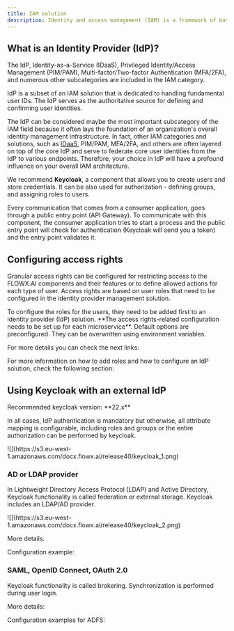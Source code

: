 ```yaml
---
title: IAM solution
description: Identity and access management (IAM) is a framework of business processes, policies and technologies that facilitates the management of electronic or digital identities. With an IAM framework in place, you can control user access to critical information/components within an organization.
---
```



## What is an Identity Provider (IdP)?

The IdP, Identity-as-a-Service (IDaaS), Privileged Identity/Access Management (PIM/PAM), Multi-factor/Two-factor Authentication (MFA/2FA), and numerous other subcategories are included in the IAM category.

IdP is a subset of an IAM solution that is dedicated to handling fundamental user IDs. The IdP serves as the authoritative source for defining and confirming user identities.

The IdP can be considered maybe the most important subcategory of the IAM field because it often lays the foundation of an organization's overall identity management infrastructure. In fact, other IAM categories and solutions, such as [IDaaS](https://jumpcloud.com/blog/identity-as-a-service-idaas), PIM/PAM, MFA/2FA, and others are often layered on top of the core IdP and serve to federate core user identities from the IdP to various endpoints. Therefore, your choice in IdP will have a profound influence on your overall IAM architecture.

<Info>

We recommend **Keycloak**, a component that allows you to create users and store credentials. It can be also used for authorization - defining groups, and assigning roles to users.

Every communication that comes from a consumer application, goes through a public entry point (API Gateway). To communicate with this component, the consumer application tries to start a process and the public entry point will check for authentication (Keycloak will send you a token) and the entry point validates it.
</Info>

## Configuring access rights

Granular access rights can be configured for restricting access to the FLOWX.AI components and their features or to define allowed actions for each type of user. Access rights are based on user roles that need to be configured in the identity provider management solution.

<Info>
To configure the roles for the users, they need to be added first to an identity provider (IdP) solution. **The access rights-related configuration needs to be set up for each microservice**. Default options are preconfigured. They can be overwritten using environment variables.
</Info>

For more details you can check the next links:

<CardGroup>
<Card title ="Configuring access rights for Admin" href= "../access-management/configuring-access-rights-for-admin" icon ="lock">
</Card>

<Card title="Configuring access rights for Engine" href="../access-management/configuring-access-rights-for-engine" icon ="lock">
</Card>

<Card title="Configuring access rights for License" href="../access-management/configuring-access-rights-for-license" icon ="lock">
</Card>


<Card title= "Configuring access rights for Task Management plugin" href="../plugins-access-rights/configuring-access-rights-for-task-management" icon ="lock">
</Card>

<Card title="Configuring access rights for Notifications plugin" href="../plugins-access-rights/configuring-access-rights-for-notifications" icon ="lock">
</Card>

<Card title="Configuring access rights for Documents plugin" href="../plugins-access-rights/configuring-access-rights-for-documents" icon="lock">
</Card>

<Card title="Configuring access rights for CMS" href="../access-management/configuring-access-rights-for-cms" icon="lock">
</Card>

</CardGroup>

<Check>
For more information on how to add roles and how to configure an IdP solution, check the following section:

<Card title ="Configuring an IAM solution" href="configuring-an-iam-solution" icon ="file">
</Card>
</Check>



## Using Keycloak with an external IdP

<Info>
Recommended keycloak version: **22.x**
</Info>


In all cases, IdP authentication is mandatory but otherwise, all attribute mapping is configurable, including roles and groups or the entire authorization can be performed by keycloak.

<Frame>
![](https://s3.eu-west-1.amazonaws.com/docx.flowx.ai/release40/keycloak_1.png)
</Frame>

### AD or LDAP provider

In Lightweight Directory Access Protocol (LDAP) and Active Directory, Keycloak functionality is called federation or external storage. Keycloak includes an LDAP/AD provider.

<Frame>
![](https://s3.eu-west-1.amazonaws.com/docx.flowx.ai/release40/keycloak_2.png)
</Frame>

More details:

<Card title="Server admin LDAP" href="https://www.keycloak.org/docs/22.0.5/server_admin/index.html#_ldap" icon="link">
</Card>

Configuration example:

<Card title="LDAP Keycloak" href="https://blog.please-open.it/ldap-keycloak/" icon ="link">
</Card>

### SAML, OpenID Connect, OAuth 2.0

Keycloak functionality is called brokering. Synchronization is performed during user login.

More details:

<Card title="Identity broker" href="https://www.keycloak.org/docs/22.0.5/server_admin/index.html#_identity_broker_first_login" icon ="link">
</Card>

Configuration examples for ADFS:
<CardGroup>
<Card title="SAML for React SPA" href="https://blog.samlsecurity.com/post/saml-for-react-spa/" icon="link">
</Card>

<Card title="Keycloak ADFS-OIDC" href="https://www.michaelboeynaems.com/keycloak-ADFS-OIDC.html" icon="link">
</Card>
</CardGroup>